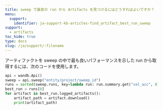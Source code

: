 ```yaml
---
title: sweep で最良の run から Artifacts を見つけるにはどうすればよいですか？
menu:
  support:
    identifier: ja-support-kb-articles-find_artifact_best_run_sweep
support:
  - artifacts
toc_hide: true
type: docs
slug: /ja/support/:filename
---
```

アーティファクトを sweep の中で最も良いパフォーマンスを示した run から取得するには、次のコードを使用します。

```python
api = wandb.Api()
sweep = api.sweep("entity/project/sweep_id")
runs = sorted(sweep.runs, key=lambda run: run.summary.get("val_acc", 0), reverse=True)
best_run = runs[0]
for artifact in best_run.logged_artifacts():
    artifact_path = artifact.download()
    print(artifact_path)
```
